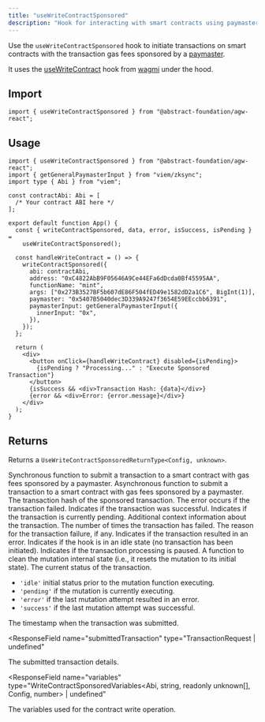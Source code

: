 ```yaml
---
title: "useWriteContractSponsored"
description: "Hook for interacting with smart contracts using paymasters to cover gas fees."
---
```


Use the `useWriteContractSponsored` hook to initiate transactions on smart contracts with the transaction gas fees sponsored by a
[paymaster](/how-abstract-works/native-account-abstraction/paymasters).

It uses the [useWriteContract](https://wagmi.sh/react/api/hooks/useWriteContract) hook from [wagmi](https://wagmi.sh/)
under the hood.

## Import

```tsx
import { useWriteContractSponsored } from "@abstract-foundation/agw-react";
```

## Usage

```tsx
import { useWriteContractSponsored } from "@abstract-foundation/agw-react";
import { getGeneralPaymasterInput } from "viem/zksync";
import type { Abi } from "viem";

const contractAbi: Abi = [
  /* Your contract ABI here */
];

export default function App() {
  const { writeContractSponsored, data, error, isSuccess, isPending } =
    useWriteContractSponsored();

  const handleWriteContract = () => {
    writeContractSponsored({
      abi: contractAbi,
      address: "0xC4822AbB9F05646A9Ce44EFa6dDcda0Bf45595AA",
      functionName: "mint",
      args: ["0x273B3527BF5b607dE86F504fED49e1582dD2a1C6", BigInt(1)],
      paymaster: "0x5407B5040dec3D339A9247f3654E59EEccbb6391",
      paymasterInput: getGeneralPaymasterInput({
        innerInput: "0x",
      }),
    });
  };

  return (
    <div>
      <button onClick={handleWriteContract} disabled={isPending}>
        {isPending ? "Processing..." : "Execute Sponsored Transaction"}
      </button>
      {isSuccess && <div>Transaction Hash: {data}</div>}
      {error && <div>Error: {error.message}</div>}
    </div>
  );
}
```

## Returns

Returns a `UseWriteContractSponsoredReturnType<Config, unknown>`.

<Expandable title="properties">
  <ResponseField name="writeContractSponsored" type="function">
    Synchronous function to submit a transaction to a smart contract with gas
    fees sponsored by a paymaster.
  </ResponseField>

<ResponseField name="writeContractSponsoredAsync" type="function">
  Asynchronous function to submit a transaction to a smart contract with gas
  fees sponsored by a paymaster.
</ResponseField>

<ResponseField name="data" type="Hex | undefined">
  The transaction hash of the sponsored transaction.
</ResponseField>

<ResponseField name="error" type="WriteContractErrorType | null">
  The error occurs if the transaction failed.
</ResponseField>

<ResponseField name="isSuccess" type="boolean">
  Indicates if the transaction was successful.
</ResponseField>

<ResponseField name="isPending" type="boolean">
  Indicates if the transaction is currently pending.
</ResponseField>

<ResponseField name="context" type="unknown">
  Additional context information about the transaction.
</ResponseField>

<ResponseField name="failureCount" type="number">
  The number of times the transaction has failed.
</ResponseField>

<ResponseField name="failureReason" type="WriteContractErrorType | null">
  The reason for the transaction failure, if any.
</ResponseField>

<ResponseField name="isError" type="boolean">
  Indicates if the transaction resulted in an error.
</ResponseField>

<ResponseField name="isIdle" type="boolean">
  Indicates if the hook is in an idle state (no transaction has been initiated).
</ResponseField>

<ResponseField name="isPaused" type="boolean">
  Indicates if the transaction processing is paused.
</ResponseField>

<ResponseField name="reset" type="() => void">
  A function to clean the mutation internal state (i.e., it resets the mutation
  to its initial state).
</ResponseField>

<ResponseField name="status" type="'idle' | 'pending' | 'success' | 'error'">
  The current status of the transaction.

- `'idle'` initial status prior to the mutation function executing.
- `'pending'` if the mutation is currently executing.
- `'error'` if the last mutation attempt resulted in an error.
- `'success'` if the last mutation attempt was successful.

</ResponseField>

<ResponseField name="submittedAt" type="number">
  The timestamp when the transaction was submitted.
</ResponseField>

<ResponseField
  name="submittedTransaction"
  type="TransactionRequest | undefined"
>
  The submitted transaction details.
</ResponseField>

<ResponseField
  name="variables"
  type="WriteContractSponsoredVariables<Abi, string, readonly unknown[], Config, number> | undefined"
>
  The variables used for the contract write operation.
</ResponseField>

</Expandable>
